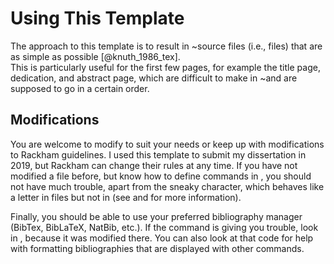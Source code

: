 # Using This Template

The approach to this template is to result in \LaTeX~source files (i.e.,
\texttt{.tex} files) that are as simple as possible [@knuth_1986_tex].  
This is particularly
useful for the first few pages, for example the title page, dedication, and
abstract page, which are difficult to make in \LaTeX~and are supposed to go in
a certain order.

## Modifications

You are welcome to modify \texttt{thesis-umich.cls} to suit your needs or keep
up with modifications to Rackham guidelines. I used this template to submit my
dissertation in 2019, but Rackham can change their rules at any time. If you
have not modified a \texttt{.cls} file before, but know how to define commands
in \TeX, you should not have much trouble, apart from the sneaky \verb=@=
character, which behaves like a letter in \texttt{.cls} files but not in
\texttt{.tex} (see \href{https://tex.stackexchange.com/q/8351/21027}{``What do
  \texttt{\textbackslash makeatletter} and \texttt{\textbackslash makeatother}
do?'' on \TeX\ StackOverflow} and
\href{https://tug.org/pipermail/tugindia/2002-January/000178.html}{``Makeatletter
and Makeatother'' on the \TeX\ Users Group} for more information).

Finally, you should be able to use your preferred bibliography manager (BibTex, BibLaTeX, NatBib, etc.). If the \texttt{\textbackslash bibliography} command is giving you trouble, look in \texttt{rackham.cls}, because it was modified there. You can also look at that code for help with formatting bibliographies that are displayed with other commands.
